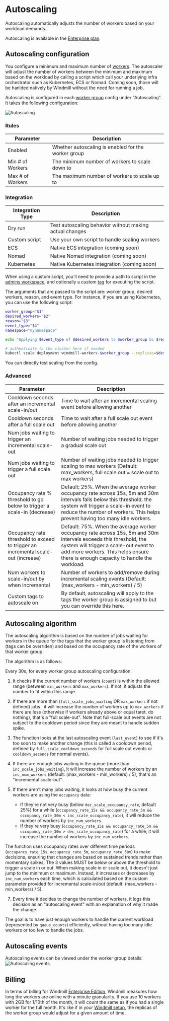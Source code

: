 # Autoscaling

Autoscaling automatically adjusts the number of workers based on your workload demands.

Autoscaling is available in the [Enterprise plan](/pricing).

## Autoscaling configuration

You configure a minimum and maximum number of [workers](../9_worker_groups/index.mdx). The autoscaler will adjust the number of workers between the minimum and maximum based on the workload by calling a script which call your underlying infra orchestrator such as Kubernetes, ECS or Nomad. Coming soon, those will be hanlded natively by Windmill without the need for running a job.

Autoscaling is configured in each [worker group](/core_concepts/9_worker_groups/index.mdx) config under "Autoscaling". It takes the following configuration:

![Autoscaling](./config.png)

### Rules

| Parameter        | Description                                         |
| ---------------- | --------------------------------------------------- |
| Enabled          | Whether autoscaling is enabled for the worker group |
| Min # of Workers | The minimum number of workers to scale down to      |
| Max # of Workers | The maximum number of workers to scale up to        |

### Integration

| Integration Type | Description                                             |
| ---------------- | ------------------------------------------------------- |
| Dry run          | Test autoscaling behavior without making actual changes |
| Custom script    | Use your own script to handle scaling workers           |
| ECS              | Native ECS integration (coming soon)                    |
| Nomad            | Native Nomad integration (coming soon)                  |
| Kubernetes       | Native Kubernetes integration (coming soon)             |

When using a custom script, you'll need to provide a path to script in the [admins workspace](../../advanced/18_instance_settings/index.mdx#admins-workspace), and optionally a custom [tag](../9_worker_groups/index.mdx#set-tags-to-assign-specific-queues) for executing the script.

The arguments that are passed to the script are: worker group, desired workers, reason, and event type. For instance, if you are using Kubernetes, you can use the following script:

```bash
worker_group="$1"
desired_workers="$2"
reason="$3"
event_type="$4"
namespace="mynamespace"

echo "Applying $event_type of $desired_workers to $worker_group bc $reason"

# authenticate to the cluster here if needed
kubectl scale deployment windmill-workers-$worker_group --replicas=$desired_workers -n $namespace
```

You can directly test scaling from the config.

### Advanced

| Parameter                                                                         | Description                                                                                                                                                                                                                                     |
| --------------------------------------------------------------------------------- | ----------------------------------------------------------------------------------------------------------------------------------------------------------------------------------------------------------------------------------------------- |
| Cooldown seconds after an incremental scale-in/out                                | Time to wait after an incremental scaling event before allowing another                                                                                                                                                                         |
| Cooldown seconds after a full scale out                                           | Time to wait after a full scale out event before allowing another                                                                                                                                                                               |
| Num jobs waiting to trigger an incremental scale-out                              | Number of waiting jobs needed to trigger a gradual scale out                                                                                                                                                                                    |
| Num jobs waiting to trigger a full scale out                                      | Number of waiting jobs needed to trigger scaling to max workers (Default: max_workers, full scale out = scale out to max workers)                                                                                                               |
| Occupancy rate % threshold to go below to trigger a scale-in (decrease)           | Default: 25%. When the average worker occupancy rate across 15s, 5m and 30m intervals falls below this threshold, the system will trigger a scale-in event to reduce the number of workers. This helps prevent having too many idle workers.    |
| Occupancy rate threshold to exceed to trigger an incremental scale-out (increase) | Default: 75%. When the average worker occupancy rate across 15s, 5m and 30m intervals exceeds this threshold, the system will trigger a scale-out event to add more workers. This helps ensure there is enough capacity to handle the workload. |
| Num workers to scale-in/out by when incremental                                   | Number of workers to add/remove during incremental scaling events (Default: (max_workers - min_workers) / 5)                                                                                                                                    |
| Custom tags to autoscale on                                                       | By default, autoscaling will apply to the tags the worker group is assigned to but you can override this here.                                                                                                                                  |

## Autoscaling algorithm

The autoscaling algorithm is based on the number of jobs waiting for workers in the queue for the tags that the worker group is listening from (tags can be overriden) and based on the occupancy rate of the workers of that worker group.

The algorithm is as follows:

Every 30s, for every worker group autoscaling configuration:

1. It checks if the current number of workers (`count`) is within the allowed range (between `min_workers` and `max_workers`). If not, it adjusts the number to fit within this range.
2. If there are more than (`full_scale_jobs_waiting` OR `max_workers` if not defined) jobs , it will increase the number of workers up to `max_workers` if there are less (otherwise if workers already above or equal taret, do nothing), that's a "full scale-out". Note that full-scale out events are not subject to the cooldown period since they are meant to handle sudden spike.
3. The function looks at the last autoscaling event (`last_event`) to see if it's too soon to make another change (this is called a cooldown period, defined by `full_scale_cooldown_seconds` for full scale out events or `cooldown_seconds` for normal events).
4. If there are enough jobs waiting in the queue (more than `inc_scale_jobs_waiting`), it will increase the number of workers by an `inc_num_workers` (default: (max_workers - min_workers) / 5), that's an "incremental scale-out".

5. If there aren't many jobs waiting, it looks at how busy the current workers are using the `occupancy` data:

   - If they're not very busy (below `dec_scale_occupancy_rate`, default 25%) for a while (`occupancy_rate_15s && occupancy_rate_5m && occupancy_rate_30m < inc_scale_occupancy_rate`), it will reduce the number of workers by `inc_num_workers`.
   - If they're very busy (`occupancy_rate_15s && occupancy_rate_5m && occupancy_rate_30m > dec_scale_occupancy_rate`) for a while, it will increase the number of workers by `inc_num_workers`.

The function uses occupancy rates over different time periods (`occupancy_rate_15s`, `occupancy_rate_5m`, `occupancy_rate_30m`) to make decisions, ensuring that changes are based on sustained trends rather than momentary spikes. The 3 values MUST be below or above the threshold to trigger a scale in or out.
When making scale in or scale out, it doesn't just jump to the minimum or maximum. Instead, it increases or decreases by `inc_num_workers` each time, which is calculated based on the custom parameter provided for incremental scale-in/out (default: (max_workers - min_workers) / 5).

7. Every time it decides to change the number of workers, it logs this decision as an "autoscaling event" with an explanation of why it made the change.

The goal is to have just enough workers to handle the current workload (represented by `queue_counts`) efficiently, without having too many idle workers or too few to handle the jobs.

## Autoscaling events

Autoscaling events can be viewed under the worker group details:
![Autoscaling events](./events.png)

## Billing

In terms of billing for Windmill [Enterprise Edition](/pricing), Windmill measures how long the workers are online with a minute granularity. If you use 10 workers with 2GB for 1/10th of the month, it will count the same as if you had a single worker for the full month. It's like if in your [Windmill setup](../../misc/7_plans_details/index.mdx#setup-and-compute-units), the replicas of the worker group would adjust for a given amount of time.